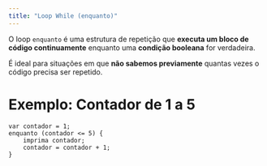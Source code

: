 ```yaml
---
title: "Loop While (enquanto)"
---
```


O loop `enquanto` é uma estrutura de repetição que **executa um bloco de código continuamente** enquanto uma **condição booleana** for verdadeira.

É ideal para situações em que **não sabemos previamente** quantas vezes o código precisa ser repetido.

# Exemplo: Contador de 1 a 5

```lipo
var contador = 1;
enquanto (contador <= 5) {
    imprima contador;
    contador = contador + 1;
}
